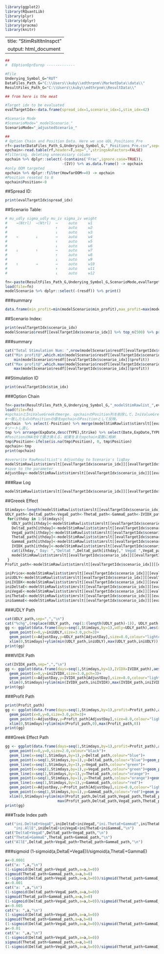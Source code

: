 ```r
library(ggplot2)
library(RQuantLib)
library(plyr)
library(dplyr)
library(pracma)
library(knitr)
```
---
title: "StimRsltltnInspct"
output: html_document
---
```r
##
#  EOptionOprEurop -------------

#File
Underying_Symbol_G="RUT"
DataFiles_Path_G="C:\\Users\\kuby\\edthrpnm\\MarketData\\data\\"
ResultFiles_Path_G="C:\\Users\\kuby\\edthrpnm\\ResultData\\"

## from here is the meat

#Target idx to be evaluated
evalTargetIdx<-data.frame(spread_idx=1,scenario_idx=1,stim_idx=42)

#Scenario Mode
#ScenarioMode="_modelScenario_"
ScenarioMode="_adjustedScenario_"

##
# Option Chain and Position Data. Here we use UDL_Positions_Pre
rf<-paste(DataFiles_Path_G,Underying_Symbol_G,"_Positions_Pre.csv",sep="")
opchain<-read.table(rf,header=T,sep=",",stringsAsFactors=FALSE)
#filtering. deleting unnecessary column
opchain %>% dplyr::select(-(contains('Frac',ignore.case=TRUE)),
                          -(IV)) %>% as.data.frame() -> opchain
#only OOM targeted
opchain %>% dplyr::filter(HowfarOOM>=0) -> opchain
#Position reseted to 0
opchain$Position<-0
```
##Spread ID: 
```r
print(evalTargetIdx$spread_idx)
```
##Scenario Table:
```r
# mu_udly sigma_udly mu_iv sigma_iv weight
#    →(Ntrl)  →(Ntrl)  →     auto     w1
#                      ↑     auto     w2
#                      ↓     auto     w3
#    →        ↓        →     auto     w4
#                      ↑     auto     w5
#                      ↓     auto     w6
#    ↓        ↑        →     auto     w7
#                      ↑     auto     w8
#                      ↓     auto     w9
#    ↑        →        →     auto     w10
#                      ↑     auto     w11
#                      ↓     auto     w12

```

```r
fn<-paste(ResultFiles_Path_G,Underying_Symbol_G,ScenarioMode,evalTargetIdx$spread_idx,sep="")
load(file=fn)
modelScenario %>% dplyr::select(-(resdf)) %>% print()
```
###summary
```r
data.frame(min_profit=min(modelScenario$min_profit),max_profit=max(modelScenario$max_profit),expected_profit=sum(modelScenario$weight*modelScenario$mean_profit)) %>% print()
```
##Scenario Index:
```r
print(evalTargetIdx$scenario_idx)
modelScenario$resdf[[evalTargetIdx$scenario_idx]] %>% top_n(500) %>% print()
```
###summary
```r
cat("Total Stimulation Num: ",nrow(modelScenario$resdf[[evalTargetIdx$scenario_idx]]))
cat("Min profit@",which.min(modelScenario$resdf[[evalTargetIdx$scenario_idx]]$profit),"th: ",
    min(modelScenario$resdf[[evalTargetIdx$scenario_idx]]$profit))
cat("Max profit@",which.max(modelScenario$resdf[[evalTargetIdx$scenario_idx]]$profit),"th: ",
    max(modelScenario$resdf[[evalTargetIdx$scenario_idx]]$profit))
```
##Stimulation ID 
```r
print(evalTargetIdx$stim_idx)
```
###Option Chain
```r
fn<-paste(ResultFiles_Path_G,Underying_Symbol_G,"_modelStimRawlist_",evalTargetIdx$spread_idx,sep="")
load(file=fn)
#opchainとIniValueGreekのmerge. opchainのPosition列を削除して、IniValueGreekのkey列(Date,ExpDate,TYPE,Strike,ContactName)
#一致したもののPositionの値をopchainのPositionとして反映。
opchain  %>% select(-Position) %>% merge(modelStimRawlist$stimrslt[[evalTargetIdx$scenario_idx]][[evalTargetIdx$stim_idx]]$IniValueGreek %>% select(Date,ExpDate,TYPE,Strike,ContactName,Position),all=T) -> tmp
#ソートし直し
tmp %>% arrange(ExpDate,desc(TYPE),Strike) %>% select(Date,ExpDate,TYPE,Strike,ContactName,Position,UDLY) -> tmp
#PositionのNAを0で置き換える。結果をまたopchain変数に格納
tmp$Position<-ifelse(is.na(tmp$Position), 0, tmp$Position)
opchain<-tmp
print(opchain)

#overwrite RawResultList's Adjustday to Scenario's liqDay 
modelStimRawlist$stimrslt[[evalTargetIdx$scenario_idx]][[evalTargetIdx$stim_idx]]$AdjustDay<-modelScenario$resdf[[evalTargetIdx$scenario_idx]]$liqDay[evalTargetIdx$stim_idx]
#save to the parameter
AdjustDay<-modelStimRawlist$stimrslt[[evalTargetIdx$scenario_idx]][[evalTargetIdx$stim_idx]]$AdjustDay

```
###Raw Log
```r
modelStimRawlist$stimrslt[[evalTargetIdx$scenario_idx]][[evalTargetIdx$stim_idx]]
```
##Greeek Effect
```r
Stimdays<-length(modelStimRawlist$stimrslt[[evalTargetIdx$scenario_idx]][[evalTargetIdx$stim_idx]]$EvalScore)
UDLY_path<-DeltaE_path<-VegaE_path<-ThetaE_path<-GammaE_path<-IVIDX_path<-rep(NA, times=Stimdays)
 for(ithday in 1:Stimdays){
   UDLY_path[ithday]<-modelStimRawlist$stimrslt[[evalTargetIdx$scenario_idx]][[evalTargetIdx$stim_idx]]$EvalScore[[ithday]]$UDLY
   DeltaE_path[ithday]<-modelStimRawlist$stimrslt[[evalTargetIdx$scenario_idx]][[evalTargetIdx$stim_idx]]$EvalScore[[ithday]]$DeltaEffect
   VegaE_path[ithday]<-modelStimRawlist$stimrslt[[evalTargetIdx$scenario_idx]][[evalTargetIdx$stim_idx]]$EvalScore[[ithday]]$VegaEffect
   ThetaE_path[ithday]<-modelStimRawlist$stimrslt[[evalTargetIdx$scenario_idx]][[evalTargetIdx$stim_idx]]$EvalScore[[ithday]]$ThetaEffect
   GammaE_path[ithday]<-modelStimRawlist$stimrslt[[evalTargetIdx$scenario_idx]][[evalTargetIdx$stim_idx]]$EvalScore[[ithday]]$GammaEffect
   IVIDX_path[ithday]<-modelStimRawlist$stimrslt[[evalTargetIdx$scenario_idx]][[evalTargetIdx$stim_idx]]$ValueGreek[[ithday]]$IVIDX[1]
   cat(ithday," Day: ","DeltaE ",DeltaE_path[ithday]," VegaE ",VegaE_path[ithday]," ThetaE ",ThetaE_path[ithday]," GammaE ",GammaE_path[ithday],"\n")
   modelStimRawlist$stimrslt[[evalTargetIdx$scenario_idx]][[evalTargetIdx$stim_idx]]$Profit
 }
Profit_path<-modelStimRawlist$stimrslt[[evalTargetIdx$scenario_idx]][[evalTargetIdx$stim_idx]]$Profit

```

```r
iniPrice<-modelStimRawlist$stimrslt[[evalTargetIdx$scenario_idx]][[evalTargetIdx$stim_idx]]$IniEvalScore$Price
iniUDLY<-modelStimRawlist$stimrslt[[evalTargetIdx$scenario_idx]][[evalTargetIdx$stim_idx]]$IniEvalScore$UDLY
iniIVIDX<-modelStimRawlist$stimrslt[[evalTargetIdx$scenario_idx]][[evalTargetIdx$stim_idx]]$IniValueGreek$IVIDX[[1]]
iniDeltaE<-modelStimRawlist$stimrslt[[evalTargetIdx$scenario_idx]][[evalTargetIdx$stim_idx]]$IniEvalScore$DeltaEffect
iniVegaE<-modelStimRawlist$stimrslt[[evalTargetIdx$scenario_idx]][[evalTargetIdx$stim_idx]]$IniEvalScore$VegaEffect
iniThetaE<-modelStimRawlist$stimrslt[[evalTargetIdx$scenario_idx]][[evalTargetIdx$stim_idx]]$IniEvalScore$ThetaEffect
iniGammaE<-modelStimRawlist$stimrslt[[evalTargetIdx$scenario_idx]][[evalTargetIdx$stim_idx]]$IniEvalScore$GammaEffect
```

###UDLY Path
```r
cat(UDLY_path,sep=",","\n")
cat("%chg",(replace(UDLY_path, rep(1:(length(UDLY_path)-1)), UDLY_path[2:length(UDLY_path)])/UDLY_path-1)[-length(UDLY_path)]*100,sep=",","\n")
gg <- ggplot(data.frame(days=seq(1,Stimdays,by=1),udly=UDLY_path),aes(x=days,y=udly))+geom_point()+geom_line()+
  geom_point(x=0,y=iniUDLY,size=3.0,pch=3)+
  geom_point(x=AdjustDay,y=UDLY_path[AdjustDay],size=8.0,colour="lightcoral",pch=1)+
  xlim(0,Stimdays)+ylim(min(UDLY_path,iniUDLY),max(UDLY_path,iniUDLY))
print(gg)
```

###IVIDX Path
```r
cat(IVIDX_path,sep=",","\n")
gg <- ggplot(data.frame(days=seq(1,Stimdays,by=1),IVIDX=IVIDX_path),aes(x=days,y=IVIDX))+geom_point()+geom_line()+
  geom_point(x=0,y=iniIVIDX,size=3.0,pch=3)+
  geom_point(x=AdjustDay,y=IVIDX_path[AdjustDay],size=8.0,colour="lightcoral",pch=1)+
  xlim(0,Stimdays)+ylim(min(IVIDX_path,iniIVIDX),max(IVIDX_path,iniIVIDX))
print(gg)
```

###Profit Path
```r
print(Profit_path)
gg <- ggplot(data.frame(days=seq(1,Stimdays,by=1),profit=Profit_path),aes(x=days,y=profit),linetype=lt)+geom_point()+geom_line()+
  geom_point(x=0,y=0,size=3.0,pch=3)+
  geom_point(x=AdjustDay,y=Profit_path[AdjustDay],size=8.0,colour="lightcoral",pch=1)+
  xlim(0,Stimdays)+ylim(min(Profit_path,0),max(Profit_path,0))
print(gg)
```

###Greek Effect Path

```r
gg <- ggplot(data.frame(days=seq(1,Stimdays,by=1),profit=Profit_path),aes(x=days,y=profit))+geom_point()+geom_line()+
  geom_point(x=0,y=0,size=2.0,colour="black")+
  geom_line(x=seq(1,Stimdays,by=1),y=DeltaE_path,colour="blue")+
  geom_point(x=seq(1,Stimdays,by=1),y=DeltaE_path,colour="blue")+geom_point(x=0,y=iniDeltaE,size=3.0,colour="blue",pch=3)+
  geom_line(x=seq(1,Stimdays,by=1),y=VegaE_path,colour="green")+
  geom_point(x=seq(1,Stimdays,by=1),y=VegaE_path,colour="green")+geom_point(x=0,y=iniVegaE,size=3.0,colour="green",pch=3)+
  geom_line(x=seq(1,Stimdays,by=1),y=ThetaE_path,colour="orange")+
  geom_point(x=seq(1,Stimdays,by=1),y=ThetaE_path,colour="orange")+geom_point(x=0,y=iniThetaE,size=3.0,colour="orange",pch=3)+
  geom_line(x=seq(1,Stimdays,by=1),y=GammaE_path,colour="red")+
  geom_point(x=AdjustDay,y=Profit_path[AdjustDay],size=8.0,colour="lightcoral",pch=1)+
  geom_point(x=seq(1,Stimdays,by=1),y=GammaE_path,colour="red")+geom_point(x=0,y=iniGammaE,size=3.0,colour="red",pch=3)+
  xlim(0,Stimdays)+ylim(min(Profit_path,DeltaE_path,VegaE_path,ThetaE_path,GammaE_path,iniDeltaE,iniVegaE,iniThetaE,iniGammaE,0),
                        max(Profit_path,DeltaE_path,VegaE_path,ThetaE_path,GammaE_path,iniDeltaE,iniVegaE,iniThetaE,iniGammaE,0))
print(gg)
```

###Trade Index path
```r
cat("ini.DeltaE+VegaE",iniDeltaE+iniVegaE,"ini.ThetaE+GammaE",iniThetaE+iniGammaE,
    "ini.AllE",iniDeltaE+iniVegaE+iniThetaE+iniGammaE,"\n")
cat("DeltaE+VegaE",DeltaE_path+VegaE_path,"\n")
cat("ThetaE+GammaE",ThetaE_path+GammaE_path,"\n")
cat("AllE",DeltaE_path+VegaE_path+ThetaE_path+GammaE_path,"\n")
```
###sigmoid (1-sigmoid(a,DeltaE+VegaE))/sigmoid(a,ThetaE+GammaE)
```r
a<-0.0001
cat("a: ",a,"\n")
(1-sigmoid(DeltaE_path+VegaE_path,a=a,b=0))
sigmoid(ThetaE_path+GammaE_path,a=a,b=0)
(1-sigmoid(DeltaE_path+VegaE_path,a=a,b=0))/sigmoid(ThetaE_path+GammaE_path,a=a,b=0)
a<-0.001
cat("a: ",a,"\n")
(1-sigmoid(DeltaE_path+VegaE_path,a=a,b=0))
sigmoid(ThetaE_path+GammaE_path,a=a,b=0)
(1-sigmoid(DeltaE_path+VegaE_path,a=a,b=0))/sigmoid(ThetaE_path+GammaE_path,a=a,b=0)
a<-0.005
cat("a: ",a,"\n")
(1-sigmoid(DeltaE_path+VegaE_path,a=a,b=0))
sigmoid(ThetaE_path+GammaE_path,a=a,b=0)
(1-sigmoid(DeltaE_path+VegaE_path,a=a,b=0))/sigmoid(ThetaE_path+GammaE_path,a=a,b=0)
a<-0.01
cat("a: ",a,"\n")
(1-sigmoid(DeltaE_path+VegaE_path,a=a,b=0))
sigmoid(ThetaE_path+GammaE_path,a=a,b=0)
(1-sigmoid(DeltaE_path+VegaE_path,a=a,b=0))/sigmoid(ThetaE_path+GammaE_path,a=a,b=0)

```

